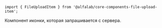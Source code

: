 


<Meta title='Компоненты' component={FileUploadItem} />

<!-- Canvas -->

<Story name='FileUploadItem'>
    <div style={{ width: 500 }}>
        <FileUploadItem
            name={text('name', 'Довольно длинное название файла.pdf')}
            uploadDate={text('uploadDate', '22.01.2018')}
            downloadLink={text('downloadLink', '')}
            error={text('error', '')}
            size={ number('size', 500000000) }
            uploadStatus={select('uploadStatus', ['ERROR', 'SUCCESS', 'LOADING', 'UPLOADING'], undefined)}
            uploadPercent={number('uploadPercent', undefined)}
            showDelete={boolean('showDelete', false)}
            showRestore={boolean('showRestore', false)}
        />
    </div>
</Story>

<!-- Docs -->

<ComponentHeader
    name='FileUploadItem'
    version={version}
    package='@alfalab/core-components-file-upload-item'
    stage={1}
    design='https://www.figma.com/file/uGndMZufgvqxaNQTaNTEjG/B2B-Web-Components?node-id=9591%3A75058'
/>

```tsx
import { FileUploadItem } from '@alfalab/core-components-file-upload-item';
```

Компонент иконки, которая запрашивается с сервера.

<Preview>
    <div>
        <FileUploadItem
            name='Довольно длинное название файла.pdf'
            uploadDate='22.01.2018'
            size={ 500000000 }
            showDelete={false}
            showRestore={true}
        />
        <FileUploadItem
            name='Название файла.pdf'
            uploadDate='22.01.2018'
            size={ 45000 }
            showDelete={true}
        />
        <FileUploadItem
            name='Название файла.pdf'
            uploadDate='22.01.2018'
            size={ 50000000 }
            showDelete={true}
        />
        <FileUploadItem
            name='Название файла.txt'
            uploadDate='22.01.2018'
            size={ 45000 }
            downloadLink='/link'
            uploadStatus='SUCCESS'
            showDelete={true}
        />
        <FileUploadItem
            name='Название файла.jpg'
            uploadDate='22.01.2018'
            size={ 45000 }
            uploadStatus='ERROR'
            showDelete={true}
        />
        <FileUploadItem
            name='Название файла.png'
            uploadDate='22.01.2018'
            size={ 45000 }
            uploadStatus='UPLOADING'
            uploadPercent={ 23.5678 }
            showDelete={true}
        />
        <FileUploadItem
            name='Название файла.pdf'
            uploadDate='22.01.2018'
            size={ '' }
            uploadStatus='LOADING'
            showDelete={false}
            />
        <FileUploadItem
            name='Название файла.png'
            uploadDate='22.01.2018'
            size={ 450000000 }
            uploadStatus='ERROR'
            error='размер больше 20 МБ'
            showDelete={false}
        />
    </div>
</Preview>


<Props of={FileUploadItem} />
